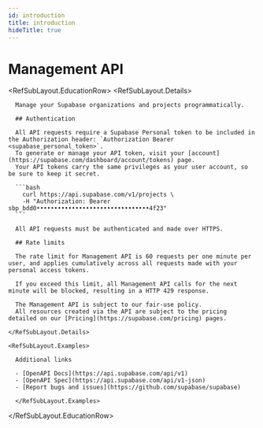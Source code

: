 ```yaml
---
id: introduction
title: introduction
hideTitle: true
---
```


<div className="flex items-start gap-6 not-prose" id="introduction">
  <div className="flex flex-col gap-2">
    <h1 className="text-3xl text-foreground m-0">Management API</h1>
  </div>
</div>

<RefSubLayout.EducationRow>
  <RefSubLayout.Details>

      Manage your Supabase organizations and projects programmatically.

      ## Authentication

      All API requests require a Supabase Personal token to be included in the Authorization header: `Authorization Bearer <supabase_personal_token>`.
      To generate or manage your API token, visit your [account](https://supabase.com/dashboard/account/tokens) page.
      Your API tokens carry the same privileges as your user account, so be sure to keep it secret.

      ```bash
        curl https://api.supabase.com/v1/projects \
        -H "Authorization: Bearer sbp_bdd0••••••••••••••••••••••••••••••••4f23"
      ```

      All API requests must be authenticated and made over HTTPS.

      ## Rate limits

      The rate limit for Management API is 60 requests per one minute per user, and applies cumulatively across all requests made with your personal access tokens.

      If you exceed this limit, all Management API calls for the next minute will be blocked, resulting in a HTTP 429 response.

      The Management API is subject to our fair-use policy.
      All resources created via the API are subject to the pricing detailed on our [Pricing](https://supabase.com/pricing) pages.

    </RefSubLayout.Details>

    <RefSubLayout.Examples>

      Additional links

      - [OpenAPI Docs](https://api.supabase.com/api/v1)
      - [OpenAPI Spec](https://api.supabase.com/api/v1-json)
      - [Report bugs and issues](https://github.com/supabase/supabase)

      </RefSubLayout.Examples>

  </RefSubLayout.EducationRow>
